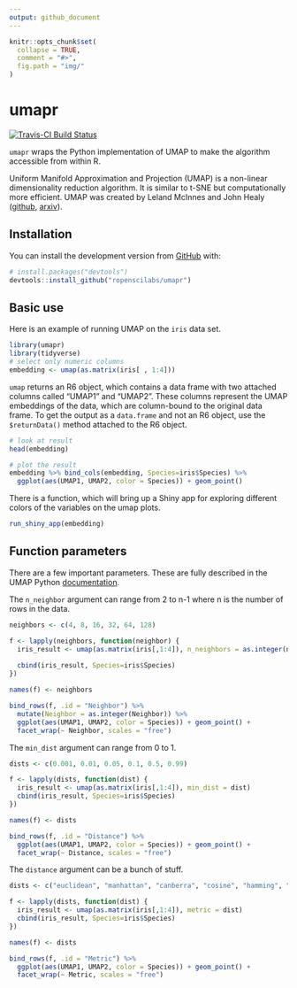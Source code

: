 ```yaml
---
output: github_document
---
```


<!-- README.md is generated from README.Rmd. Please edit that file -->

```r
knitr::opts_chunk$set(
  collapse = TRUE,
  comment = "#>",
  fig.path = "img/"
)
```

# umapr

[![Travis-CI Build Status](https://travis-ci.org/ropenscilabs/umapr.svg?branch=master)](https://travis-ci.org/ropenscilabs/umapr)

`umapr` wraps the Python implementation of UMAP to make the algorithm accessible from within R. 

Uniform Manifold Approximation and Projection (UMAP) is a non-linear dimensionality reduction algorithm. It is similar to t-SNE but computationally more efficient. UMAP was created by Leland McInnes and John Healy ([github](https://github.com/lmcinnes/umap), [arxiv](https://arxiv.org/abs/1802.03426)). 

## Installation

You can install the development version from [GitHub](https://github.com/) with:

``` r
# install.packages("devtools")
devtools::install_github("ropenscilabs/umapr")
```

## Basic use

Here is an example of running UMAP on the `iris` data set. 

```r
library(umapr)
library(tidyverse)
# select only numeric columns
embedding <- umap(as.matrix(iris[ , 1:4]))
```

`umap` returns an R6 object, which contains a data frame with two attached columns called "UMAP1" and "UMAP2". These columns represent the UMAP embeddings of the data, which are column-bound to the original data frame. To get the output as a `data.frame` and not an R6 object, use the `$returnData()` method attached to the R6 object.

```r
# look at result
head(embedding)

# plot the result
embedding %>% bind_cols(embedding, Species=iris$Species) %>%
  ggplot(aes(UMAP1, UMAP2, color = Species)) + geom_point()
```

There is a function, which will bring up a Shiny app for exploring different colors of the variables on the umap plots.

```r
run_shiny_app(embedding)
```

## Function parameters

There are a few important parameters. These are fully described in the UMAP Python [documentation](https://github.com/lmcinnes/umap/blob/bf1c3e5c89ea393c9de10bd66c5e3d9bc30588ee/notebooks/UMAP%20usage%20and%20parameters.ipynb). 

The `n_neighbor` argument can range from 2 to n-1 where n is the number of rows in the data.
 
```r
neighbors <- c(4, 8, 16, 32, 64, 128)

f <- lapply(neighbors, function(neighbor) {
  iris_result <- umap(as.matrix(iris[,1:4]), n_neighbors = as.integer(neighbor))
 
  cbind(iris_result, Species=iris$Species)
})

names(f) <- neighbors

bind_rows(f, .id = "Neighbor") %>% 
  mutate(Neighbor = as.integer(Neighbor)) %>% 
  ggplot(aes(UMAP1, UMAP2, color = Species)) + geom_point() + 
  facet_wrap(~ Neighbor, scales = "free")
```

The `min_dist` argument can range from 0 to 1. 

```r
dists <- c(0.001, 0.01, 0.05, 0.1, 0.5, 0.99)

f <- lapply(dists, function(dist) {
  iris_result <- umap(as.matrix(iris[,1:4]), min_dist = dist)
  cbind(iris_result, Species=iris$Species)
})

names(f) <- dists

bind_rows(f, .id = "Distance") %>% 
  ggplot(aes(UMAP1, UMAP2, color = Species)) + geom_point() + 
  facet_wrap(~ Distance, scales = "free")
```

The `distance` argument can be a bunch of stuff. 

```r
dists <- c("euclidean", "manhattan", "canberra", "cosine", "hamming", "dice")

f <- lapply(dists, function(dist) {
  iris_result <- umap(as.matrix(iris[,1:4]), metric = dist)
  cbind(iris_result, Species=iris$Species)
})

names(f) <- dists

bind_rows(f, .id = "Metric") %>% 
  ggplot(aes(UMAP1, UMAP2, color = Species)) + geom_point() + 
  facet_wrap(~ Metric, scales = "free")
```
